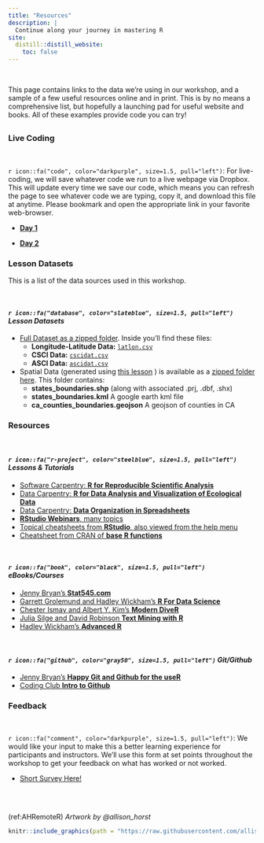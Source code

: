 ```yaml
---
title: "Resources"
description: |
  Continue along your journey in mastering R
site: 
  distill::distill_website:
    toc: false
---
```


<br>

This page contains links to the data we're using in our workshop, and a sample of a few useful resources online and in print. This is by no means a comprehensive list, but hopefully a launching pad for useful website and books. All of these examples provide code you can try!

## {.tabset .tabset-fade .tabset-pills}

### Live Coding

<br>

`r icon::fa("code", color="darkpurple", size=1.5, pull="left")`: For live-coding, we will save whatever code we run to a live webpage via Dropbox. This will update every time we save our code, which means you can refresh the page to see whatever code we are typing, copy it, and download this file at anytime. Please bookmark and open the appropriate link in your favorite web-browser. 

 - [**Day 1**](https://dl.dropboxusercontent.com/s/dxvv3az1t11vnqc/2020-10-13_cabw_r_livecode.R?dl=0)
 
 - [**Day 2**](https://dl.dropboxusercontent.com/s/1qb54zz7bexqoj8/2020-10-14_cabw_r_livecode.R?dl=0)
 
 

### Lesson Datasets

This is a list of the data sources used in this workshop.

<br>

#### *`r icon::fa("database", color="slateblue", size=1.5, pull="left")` Lesson Datasets*

 - [Full Dataset as a zipped folder](https://github.com/ucd-cws/CABW2020_R_training/raw/main/data/datazip.zip). Inside you'll find these files:
    - **Longitude-Latitude Data:** [`latlon.csv`](https://raw.githubusercontent.com/ucd-cws/CABW2020_R_training/main/data/latlon.csv)
    - **CSCI Data:** [`cscidat.csv`](https://raw.githubusercontent.com/ucd-cws/CABW2020_R_training/main/data/cscidat.csv)
    - **ASCI Data:** [`ascidat.csv`](https://raw.githubusercontent.com/ucd-cws/CABW2020_R_training/main/data/ascidat.csv)
 - Spatial Data (generated using [this lesson](https://ucd-cws.github.io/CABW2020_R_training/m3_1_usaboundaries.html) ) is available as a [zipped folder here](https://github.com/ucd-cws/CABW2020_R_training/raw/main/data/ca_spatial_data.zip). This folder contains:
    - **states_boundaries.shp** (along with associated .prj, .dbf, .shx)
    - **states_boundaries.kml** A google earth kml file
    - **ca_counties_boundaries.geojson** A geojson of counties in CA


### Resources

<br>

#### *`r icon::fa("r-project", color="steelblue", size=1.5, pull="left")` Lessons & Tutorials*

* [Software Carpentry: **R for Reproducible Scientific Analysis**](http://data-lessons.github.io/gapminder-R/)
* [Data Carpentry: **R for Data Analysis and Visualization of Ecological Data**](http://www.datacarpentry.org/R-ecology-lesson/)
* [Data Carpentry: **Data Organization in Spreadsheets**](http://www.datacarpentry.org/spreadsheet-ecology-lesson/)
* [**RStudio Webinars**, many topics](https://www.rstudio.com/resources/webinars/)
* [Topical cheatsheets from **RStudio**, also viewed from the help menu](http://www.rstudio.com/resources/cheatsheets/)
* [Cheatsheet from CRAN of **base R functions**](http://cran.r-project.org/doc/contrib/Short-refcard.pdf) 

<br>

#### *`r icon::fa("book", color="black", size=1.5, pull="left")` eBooks/Courses*

* [Jenny Bryan's **Stat545.com**](http://stat545.com/)
* [Garrett Grolemund and Hadley Wickham's **R For Data Science**](http://r4ds.had.co.nz/)
* [Chester Ismay and Albert Y. Kim's **Modern DiveR**](https://ismayc.github.io/moderndiver-book/)
* [Julia Silge and David Robinson **Text Mining with R**](http://tidytextmining.com/)
* [Hadley Wickham's **Advanced R**](http://adv-r.had.co.nz/)

<br>

#### *`r icon::fa("github", color="gray50", size=1.5, pull="left")` Git/Github* 

* [Jenny Bryan's **Happy Git and Github for the useR**](http://happygitwithr.com/)
* [Coding Club **Intro to Github**](https://ourcodingclub.github.io/2017/02/27/git.html)


### Feedback

<br>

`r icon::fa("comment", color="darkpurple", size=1.5, pull="left")`: We would like your input to make this a better learning experience for participants and instructors. We'll use this form at set points throughout the workshop to get your feedback on what has worked or not worked.

 - [Short Survey Here!](https://forms.gle/g55hdNVyEHfKxbFA6)

## {-}

<br>

(ref:AHRemoteR) *Artwork by @allison_horst*

```r

knitr::include_graphics(path = "https://raw.githubusercontent.com/allisonhorst/stats-illustrations/master/rstats-artwork/monster_support.jpg")

```
